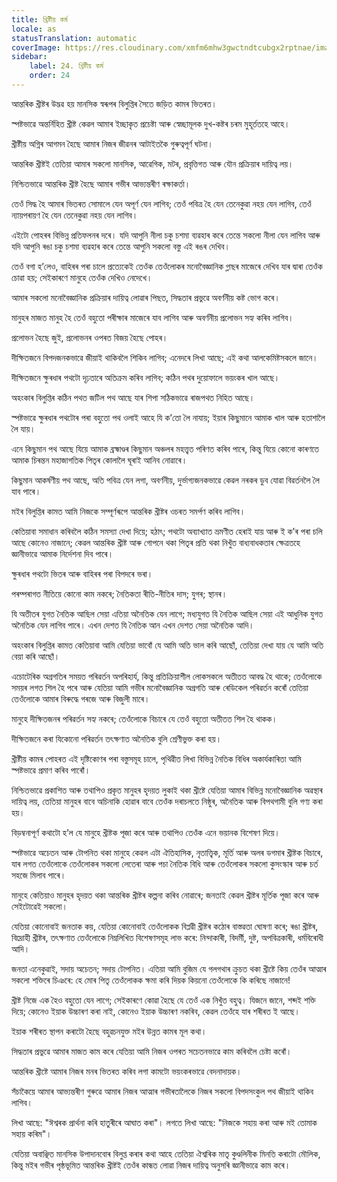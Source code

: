 ```yaml
---
title: খ্ৰিষ্টীয় কৰ্ম
locale: as
statusTranslation: automatic
coverImage: https://res.cloudinary.com/xmfm6mhw3gwctndtcubgx2rptnae/image/upload/v1741354419/small_cover_la_gran_rebelion_28716e29d2.webp
sidebar:
    label: 24. খ্ৰিষ্টীয় কৰ্ম
    order: 24
---
```

আন্তৰিক খ্ৰীষ্টৰ উদ্ভৱ হয় মানসিক স্বৰূপৰ বিলুপ্তিৰ সৈতে জড়িত কামৰ ভিতৰত।

স্পষ্টভাৱে অন্তৰ্নিহিত খ্ৰীষ্ট কেৱল আমাৰ ইচ্ছাকৃত প্ৰচেষ্টা আৰু স্বেচ্ছামূলক দুখ-কষ্টৰ চৰম মুহূৰ্ততহে আহে।

খ্ৰীষ্টীয় অগ্নিৰ আগমন হৈছে আমাৰ নিজৰ জীৱনৰ আটাইতকৈ গুৰুত্বপূৰ্ণ ঘটনা।

আন্তৰিক খ্ৰীষ্টই তেতিয়া আমাৰ সকলো মানসিক, আৱেগিক, মটৰ, প্ৰবৃত্তিগত আৰু যৌন প্ৰক্ৰিয়াৰ দায়িত্ব লয়।

নিশ্চিতভাৱে আন্তৰিক খ্ৰীষ্ট হৈছে আমাৰ গভীৰ আভ্যন্তৰীণ ৰক্ষাকৰ্তা।

তেওঁ সিদ্ধ হৈ আমাৰ ভিতৰত সোমালে যেন অপূৰ্ণ যেন লাগিব; তেওঁ পবিত্ৰ হৈ যেন তেনেকুৱা নহয় যেন লাগিব, তেওঁ ন্যায়পৰায়ণ হৈ যেন তেনেকুৱা নহয় যেন লাগিব।

এইটো পোহৰৰ বিভিন্ন প্ৰতিফলনৰ দৰে। যদি আপুনি নীলা চকু চশমা ব্যৱহাৰ কৰে তেন্তে সকলো নীলা যেন লাগিব আৰু যদি আপুনি ৰঙা চকু চশমা ব্যৱহাৰ কৰে তেন্তে আপুনি সকলো বস্তু এই ৰঙৰ দেখিব।

তেওঁ বগা হ’লেও, বাহিৰৰ পৰা চালে প্ৰত্যেকেই তেওঁক তেওঁলোকৰ মনোবৈজ্ঞানিক গ্লাছৰ মাজেৰে দেখিব যাৰ দ্বাৰা তেওঁক চোৱা হয়; সেইকাৰণে মানুহে তেওঁক দেখিও নেদেখে।

আমাৰ সকলো মনোবৈজ্ঞানিক প্ৰক্ৰিয়াৰ দায়িত্ব লোৱাৰ পিছত, সিদ্ধতাৰ প্ৰভুৱে অবৰ্ণনীয় কষ্ট ভোগ কৰে।

মানুহৰ মাজত মানুহ হৈ তেওঁ বহুতো পৰীক্ষাৰ মাজেৰে যাব লাগিব আৰু অবৰ্ণনীয় প্ৰলোভন সহ্য কৰিব লাগিব।

প্ৰলোভন হৈছে জুই, প্ৰলোভনৰ ওপৰত বিজয় হৈছে পোহৰ।

দীক্ষিতজনে বিপদজনকভাৱে জীয়াই থাকিবলৈ শিকিব লাগিব; এনেদৰে লিখা আছে; এই কথা আলকেমিষ্টসকলে জানে।

দীক্ষিতজনে ক্ষুৰধাৰ পথটো দৃঢ়তাৰে অতিক্ৰম কৰিব লাগিব; কঠিন পথৰ দুয়োফালে ভয়ংকৰ খাল আছে।

অহংকাৰ বিলুপ্তিৰ কঠিন পথত জটিল পথ আছে যাৰ শিপা সঠিকভাৱে ৰাজপথত নিহিত আছে।

স্পষ্টভাৱে ক্ষুৰধাৰ পথটোৰ পৰা বহুতো পথ ওলাই আহে যি ক’তো লৈ নাযায়; ইয়াৰ কিছুমানে আমাক খাল আৰু হতাশালৈ লৈ যায়।

এনে কিছুমান পথ আছে যিয়ে আমাক ব্ৰহ্মাণ্ডৰ কিছুমান অঞ্চলৰ মহত্ত্বত পৰিণত কৰিব পাৰে, কিন্তু যিয়ে কোনো কাৰণতে আমাক চিৰন্তন মহাজাগতিক পিতৃৰ কোলালৈ ঘূৰাই আনিব নোৱাৰে।

কিছুমান আকৰ্ষণীয় পথ আছে, অতি পবিত্ৰ যেন লগা, অবৰ্ণনীয়, দুৰ্ভাগ্যজনকভাৱে কেৱল নৰকৰ ডুব যোৱা বিৱৰ্তনলৈ লৈ যাব পাৰে।

মইৰ বিলুপ্তিৰ কামত আমি নিজকে সম্পূৰ্ণৰূপে আন্তৰিক খ্ৰীষ্টৰ ওচৰত সমৰ্পণ কৰিব লাগিব।

কেতিয়াবা সমাধান কৰিবলৈ কঠিন সমস্যা দেখা দিয়ে; হঠাৎ; পথটো অব্যাখ্যাত ভ্ৰমণীত হেৰাই যায় আৰু ই ক’ৰ পৰা চলি আছে কোনেও নাজানে; কেৱল আন্তৰিক খ্ৰীষ্ট আৰু গোপনে থকা পিতৃৰ প্ৰতি থকা নিখুঁত বাধ্যবাধকতাৰ ক্ষেত্ৰতহে জ্ঞানীভাৱে আমাক নিৰ্দেশনা দিব পাৰে।

ক্ষুৰধাৰ পথটো ভিতৰ আৰু বাহিৰৰ পৰা বিপদৰে ভৰা।

পৰম্পৰাগত নীতিয়ে কোনো কাম নকৰে; নৈতিকতা ৰীতি-নীতিৰ দাস; যুগৰ; স্থানৰ।

যি অতীতৰ যুগত নৈতিক আছিল সেয়া এতিয়া অনৈতিক যেন লাগে; মধ্যযুগত যি নৈতিক আছিল সেয়া এই আধুনিক যুগত অনৈতিক যেন লাগিব পাৰে। এখন দেশত যি নৈতিক আন এখন দেশত সেয়া অনৈতিক আদি।

অহংকাৰ বিলুপ্তিৰ কামত কেতিয়াবা আমি যেতিয়া ভাবোঁ যে আমি অতি ভাল কৰি আছোঁ, তেতিয়া দেখা যায় যে আমি অতি বেয়া কৰি আছোঁ।

এচোটেৰিক অগ্ৰগতিৰ সময়ত পৰিৱৰ্তন অপৰিহাৰ্য, কিন্তু প্ৰতিক্ৰিয়াশীল লোকসকলে অতীতত আবদ্ধ হৈ থাকে; তেওঁলোকে সময়ৰ লগত শিল হৈ পৰে আৰু যেতিয়া আমি গভীৰ মনোবৈজ্ঞানিক অগ্ৰগতি আৰু ৰেডিকেল পৰিৱৰ্তন কৰোঁ তেতিয়া তেওঁলোকে আমাৰ বিৰুদ্ধে গৰজে আৰু বিজুলী মাৰে।

মানুহে দীক্ষিতজনৰ পৰিৱৰ্তন সহ্য নকৰে; তেওঁলোকে বিচাৰে যে তেওঁ বহুতো অতীতত শিল হৈ থাকক।

দীক্ষিতজনে কৰা যিকোনো পৰিৱৰ্তন তৎক্ষণাত অনৈতিক বুলি শ্ৰেণীভুক্ত কৰা হয়।

খ্ৰীষ্টীয় কামৰ পোহৰত এই দৃষ্টিকোণৰ পৰা বস্তুসমূহ চালে, পৃথিৱীত লিখা বিভিন্ন নৈতিক বিধিৰ অকাৰ্যকাৰিতা আমি স্পষ্টভাৱে প্ৰমাণ কৰিব পাৰোঁ।

নিশ্চিতভাৱে প্ৰকাশিত আৰু তথাপিও প্ৰকৃত মানুহৰ হৃদয়ত লুকাই থকা খ্ৰীষ্টে যেতিয়া আমাৰ বিভিন্ন মনোবৈজ্ঞানিক অৱস্থাৰ দায়িত্ব লয়, তেতিয়া মানুহৰ বাবে অচিনাকি হোৱাৰ বাবে তেওঁক দৰাচলতে নিষ্ঠুৰ, অনৈতিক আৰু বিপথগামী বুলি গণ্য কৰা হয়।

বিড়ম্বনাপূৰ্ণ কথাটো হ’ল যে মানুহে খ্ৰীষ্টক পূজা কৰে আৰু তথাপিও তেওঁক এনে ভয়ানক বিশেষণ দিয়ে।

স্পষ্টভাৱে অচেতন আৰু টোপনিত থকা মানুহে কেৱল এটা ঐতিহাসিক, নৃতাত্ত্বিক, মূৰ্তি আৰু অলৰ ডগমাৰ খ্ৰীষ্টক বিচাৰে, যাৰ লগত তেওঁলোকে তেওঁলোকৰ সকলো লেতেৰা আৰু পচা নৈতিক বিধি আৰু তেওঁলোকৰ সকলো কুসংস্কাৰ আৰু চৰ্ত সহজে মিলাব পাৰে।

মানুহে কেতিয়াও মানুহৰ হৃদয়ত থকা আন্তৰিক খ্ৰীষ্টৰ কল্পনা কৰিব নোৱাৰে; জনতাই কেৱল খ্ৰীষ্টৰ মূৰ্তিক পূজা কৰে আৰু সেইটোৱেই সকলো।

যেতিয়া কোনোবাই জনতাক কয়, যেতিয়া কোনোবাই তেওঁলোকক বিপ্লৱী খ্ৰীষ্টৰ কঠোৰ বাস্তৱতা ঘোষণা কৰে; ৰঙা খ্ৰীষ্টৰ, বিদ্ৰোহী খ্ৰীষ্টৰ, তৎক্ষণাত তেওঁলোকে নিম্নলিখিত বিশেষণসমূহ লাভ কৰে: নিন্দাকাৰী, বিদৰ্মী, দুষ্ট, অপবিত্ৰকাৰী, ধৰ্মবিৰোধী আদি।

জনতা এনেকুৱাই, সদায় অচেতন; সদায় টোপনিত। এতিয়া আমি বুজিম যে গলগথাৰ ক্ৰুচত থকা খ্ৰীষ্টে কিয় তেওঁৰ আত্মাৰ সকলো শক্তিৰে চিঞৰে: হে মোৰ পিতৃ তেওঁলোকক ক্ষমা কৰি দিয়ক কিয়নো তেওঁলোকে কি কৰিছে নাজানে!

খ্ৰীষ্ট নিজে এক হৈও বহুতো যেন লাগে; সেইকাৰণে কোৱা হৈছে যে তেওঁ এক নিখুঁত বহুত্ব। যিজনে জানে, শব্দই শক্তি দিয়ে; কোনেও ইয়াক উচ্চাৰণ কৰা নাই, কোনেও ইয়াক উচ্চাৰণ নকৰিব, কেৱল তেওঁহে যাৰ শৰীৰত ই আছে।

ইয়াক শৰীৰত স্থাপন কৰাটো হৈছে বহুৱচনযুক্ত মইৰ উন্নত কামৰ মূল কথা।

সিদ্ধতাৰ প্ৰভুৱে আমাৰ মাজত কাম কৰে যেতিয়া আমি নিজৰ ওপৰত সচেতনভাৱে কাম কৰিবলৈ চেষ্টা কৰোঁ।

আন্তৰিক খ্ৰীষ্টে আমাৰ নিজৰ মনৰ ভিতৰত কৰিব লগা কামটো ভয়ংকৰভাৱে বেদনাদায়ক।

সঁচাকৈয়ে আমাৰ আভ্যন্তৰীণ গুৰুৱে আমাৰ নিজৰ আত্মাৰ গভীৰতালৈকে নিজৰ সকলো বিপদসংকুল পথ জীয়াই থাকিব লাগিব।

লিখা আছে: "ঈশ্বৰক প্ৰাৰ্থনা কৰি হাতুৰীৰে আঘাত কৰা"। লগতে লিখা আছে: "নিজকে সহায় কৰা আৰু মই তোমাক সহায় কৰিম"।

যেতিয়া অবাঞ্ছিত মানসিক উপাদানবোৰ বিলুপ্ত কৰাৰ কথা আহে তেতিয়া ঐশ্বৰিক মাতৃ কুণ্ডলিনীক মিনতি কৰাটো মৌলিক, কিন্তু মইৰ গভীৰ পৃষ্ঠভূমিত আন্তৰিক খ্ৰীষ্টই তেওঁৰ কান্ধত লোৱা নিজৰ দায়িত্ব অনুসৰি জ্ঞানীভাৱে কাম কৰে।
